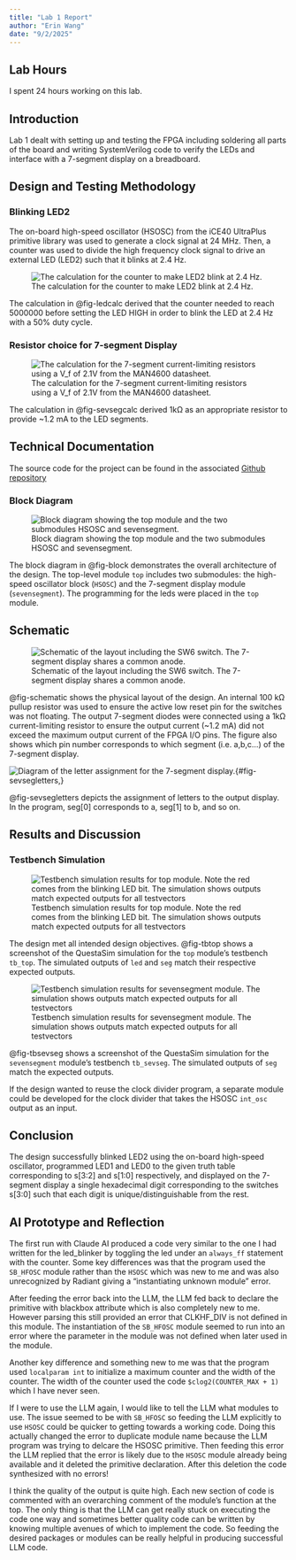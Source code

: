 ```yaml
---
title: "Lab 1 Report"
author: "Erin Wang"
date: "9/2/2025"
---
```

## Lab Hours
I spent 24 hours working on this lab.

## Introduction
Lab 1 dealt with setting up and testing the FPGA including soldering all parts of the board and writing SystemVerilog code to verify the LEDs and interface with a 7-segment display on a breadboard. 

## Design and Testing Methodology

### Blinking LED2
The on-board high-speed oscillator (HSOSC) from the iCE40 UltraPlus primitive library was used to generate a clock signal at 24 MHz. Then, a counter was used to divide the high frequency clock signal to drive an external LED (LED2) such that it blinks at 2.4 Hz.

![The calculation for the counter to make LED2 blink at 2.4 Hz.](images/lab1_ledcalc.jpg){#fig-ledcalc}

The calculation in @fig-ledcalc derived that the counter needed to reach 5000000 before setting the LED HIGH in order to blink the LED at 2.4 Hz with a 50% duty cycle.  

### Resistor choice for 7-segment Display
![The calculation for the 7-segment current-limiting resistors using a V_f of 2.1V from the MAN4600 datasheet.](images/lab1_sevsegcalc.jpg){#fig-sevsegcalc}

The calculation in @fig-sevsegcalc derived 1kΩ as an appropriate resistor to provide ~1.2 mA to the LED segments. 

## Technical Documentation
The source code for the project can be found in the associated [Github repository](https://github.com/erinlywang/e155-lab1)

### Block Diagram
![Block diagram showing the top module and the two submodules HSOSC and sevensegment.](images/lab1_block.jpg){#fig-block}

The block diagram in @fig-block demonstrates the overall architecture of the design. The top-level module `top` includes two submodules: the high-speed oscillator block (`HSOSC`) and the 7-segment display module (`sevensegment`). The programming for the leds were placed in the `top` module. 

## Schematic
![Schematic of the layout including the SW6 switch. The 7-segment display shares a common anode.](images/lab1_schematic.jpg){#fig-schematic}

@fig-schematic shows the physical layout of the design. An internal 100 kΩ pullup resistor was used to ensure the active low reset pin for the switches was not floating. The output 7-segment diodes were connected using a 1kΩ current-limiting resistor to ensure the output current (~1.2 mA) did not exceed the maximum output current of the FPGA I/O pins. The figure also shows which pin number corresponds to which segment (i.e. a,b,c...) of the 7-segment display.

![Diagram of the letter assignment for the 7-segment display.](images/seven_seg_map.png){#fig-sevsegletters,}

@fig-sevsegletters depicts the assignment of letters to the output display. In the program, seg[0] corresponds to a, seg[1] to b, and so on. 

## Results and Discussion

### Testbench Simulation
![Testbench simulation results for top module. Note the red comes from the blinking LED bit. The simulation shows outputs match expected outputs for all testvectors](images/lab1_toptest.png){#fig-tbtop}

The design met all intended design objectives. @fig-tbtop shows a screenshot of the QuestaSim simulation for the `top` module's testbench `tb_top`. The simulated outputs of `led` and `seg` match their respective expected outputs. 

![Testbench simulation results for sevensegment module. The simulation shows outputs match expected outputs for all testvectors](images/lab1_sevsegtest.png){#fig-tbsevseg}

@fig-tbsevseg shows a screenshot of the QuestaSim simulation for the `sevensegment` module's testbench `tb_sevseg`. The simulated outputs of `seg` match the expected outputs. 

If the design wanted to reuse the clock divider program, a separate module could be developed for the clock divider that takes the HSOSC `int_osc` output as an input.

## Conclusion

The design successfully blinked LED2 using the on-board high-speed oscillator, programmed LED1 and LED0 to the given truth table corresponding to s[3:2] and s[1:0] respectively, and displayed on the 7-segment display a single hexadecimal digit corresponding to the switches s[3:0] such that each digit is unique/distinguishable from the rest.

## AI Prototype and Reflection

The first run with Claude AI produced a code very similar to the one I had written for the led_blinker by toggling the led under an `always_ff` statement with the counter. Some key differences was that the program used the `SB_HFOSC` module rather than the `HSOSC` which was new to me and was also unrecognized by Radiant giving a "instantiating unknown module" error. 

After feeding the error back into the LLM, the LLM fed back to declare the primitive with blackbox attribute which is also completely new to me. However parsing this still provided an error that CLKHF_DIV is not defined in this module. The instantiation of the `SB_HFOSC` module seemed to run into an error where the parameter in the module was not defined when later used in the module. 

Another key difference and something new to me was that the program used `localparam int` to initialize a maximum counter and the width of the counter. The width of the counter used the code `$clog2(COUNTER_MAX + 1)` which I have never seen.

If I were to use the LLM again, I would like to tell the LLM what modules to use. The issue seemed to be with `SB_HFOSC` so feeding the LLM explicitly to use `HSOSC` could be quicker to getting towards a working code. Doing this actually changed the error to duplicate module name because the LLM program was trying to delcare the HSOSC primitive. Then feeding this error the LLM replied that the error is likely due to the `HSOSC` module already being available and it deleted the primitive declaration. After this deletion the code synthesized with no errors! 

I think the quality of the output is quite high. Each new section of code is commented with an overarching comment of the module's function at the top. The only thing is that the LLM can get really stuck on executing the code one way and sometimes better quality code can be written by knowing multiple avenues of which to implement the code. So feeding the desired packages or modules can be really helpful in producing successful LLM code.
